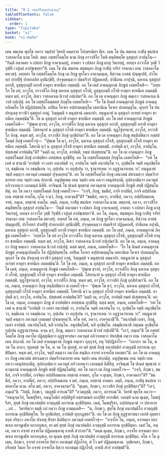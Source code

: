 ```yaml
---
title: "9.1 กสฺสปโคตฺตภิกฺขุวตฺถุ"
tableOfContents: false
sidebar:
  order: 1
type: "tipitaka"
basket: "vi"
book: "vi-maha"
---
```



<DynamicBreadcrumb />

<Division number="380" book="vi-maha">

<Paragraph number="1774" book="vi-maha">
เตน สมเยน พุทฺโธ ภควา จมฺปายํ วิหรติ คคฺคราย โปกฺขรณิยา ตีเร. เตน โข ปน สมเยน กาสีสุ ชนปเท วาสภคาโม นาม โหติ. ตตฺถ กสฺสปโคตฺโต นาม ภิกฺขุ อาวาสิโก โหติ ตนฺติพทฺโธ อุสฺสุกฺกํ อาปนฺโน—  “กินฺติ อนาคตา จ เปสลา ภิกฺขู อาคจฺเฉยฺยุํ, อาคตา จ เปสลา ภิกฺขู ผาสุ วิหเรยฺยุํ, อยญฺจ อาวาโส วุทฺธึ วิรุฬฺหึ เวปุลฺลํ อาปชฺเชยฺยา”ติ. เตน โข ปน สมเยน สมฺพหุลา ภิกฺขู กาสีสุ จาริกํ จรมานา เยน วาสภคาโม ตทวสรุํ. อทฺทสา โข กสฺสปโคตฺโต ภิกฺขุ เต ภิกฺขู ทูรโตว อาคจฺฉนฺเต, ทิสฺวาน อาสนํ ปญฺญเปสิ, ปาโททกํ ปาทปีฐํ ปาทกถลิกํ อุปนิกฺขิปิ, ปจฺจุคฺคนฺตฺวา ปตฺตจีวรํ ปฏิคฺคเหสิ, ปานีเยน อาปุจฺฉิ, นหาเน อุสฺสุกฺกํ อกาสิ, อุสฺสุกฺกมฺปิ อกาสิ ยาคุยา ขาทนีเย ภตฺตสฺมึ. อถ โข เตสํ อาคนฺตุกานํ ภิกฺขูนํ เอตทโหสิ—  “ภทฺทโก โข อยํ, อาวุโส, อาวาสิโก ภิกฺขุ นหาเน อุสฺสุกฺกํ กโรติ, อุสฺสุกฺกมฺปิ กโรติ ยาคุยา ขาทนีเย ภตฺตสฺมึ. หนฺท มยํ, อาวุโส, อิเธว วาสภคาเม นิวาสํ กปฺเปมา”ติ. อถ โข เต อาคนฺตุกา ภิกฺขู ตตฺเถว วาสภคาเม นิวาสํ กปฺเปสุํ.
</Paragraph>

<Paragraph number="1775" book="vi-maha">
อถ โข กสฺสปโคตฺตสฺส ภิกฺขุโน เอตทโหสิ—  “โย โข อิเมสํ อาคนฺตุกานํ ภิกฺขูนํ อาคนฺตุกกิลมโถ โส ปฏิปฺปสฺสทฺโธ. เยปิเม โคจเร อปฺปกตญฺญุโน เตทานิเม โคจเร ปกตญฺญุโน. ทุกฺกรํ โข ปน ปรกุเลสุ ยาวชีวํ อุสฺสุกฺกํ กาตุํ, วิญฺญตฺติ จ มนุสฺสานํ อมนาปา. ยนฺนูนาหํ น อุสฺสุกฺกํ กเรยฺยํ ยาคุยา ขาทนีเย ภตฺตสฺมินฺ”ติ. โส น อุสฺสุกฺกํ อกาสิ ยาคุยา ขาทนีเย ภตฺตสฺมึ.
</Paragraph>

<Paragraph number="1776" book="vi-maha">
อถ โข เตสํ อาคนฺตุกานํ ภิกฺขูนํ เอตทโหสิ—  “ปุพฺเพ ขฺวายํ, อาวุโส, อาวาสิโก ภิกฺขุ นหาเน อุสฺสุกฺกํ อกาสิ, อุสฺสุกฺกมฺปิ อกาสิ ยาคุยา ขาทนีเย ภตฺตสฺมึ. โสทานายํ น อุสฺสุกฺกํ กโรติ ยาคุยา ขาทนีเย ภตฺตสฺมึ. ทุฏฺโฐทานายํ, อาวุโส, อาวาสิโก ภิกฺขุ. หนฺท มยํ, อาวุโส, อาวาสิกํ ภิกฺขุํ อุกฺขิปามา”ติ.
</Paragraph>

<Paragraph number="1777" book="vi-maha">
อถ โข เต อาคนฺตุกา ภิกฺขู สนฺนิปติตฺวา กสฺสปโคตฺตํ ภิกฺขุํ เอตทโวจุํ—  “ปุพฺเพ โข ตฺวํ, อาวุโส, นหาเน อุสฺสุกฺกํ กโรสิ, อุสฺสุกฺกมฺปิ กโรสิ ยาคุยา ขาทนีเย ภตฺตสฺมึ. โสทานิ ตฺวํ น อุสฺสุกฺกํ กโรสิ ยาคุยา ขาทนีเย ภตฺตสฺมึ. อาปตฺตึ ตฺวํ, อาวุโส, อาปนฺโน. ปสฺสเสตํ อาปตฺตินฺ”ติ? “นตฺถิ เม, อาวุโส, อาปตฺติ, ยมหํ ปเสฺสยฺยนฺ”ติ. อถ โข เต อาคนฺตุกา ภิกฺขู กสฺสปโคตฺตํ ภิกฺขุํ อาปตฺติยา อทสฺสเน อุกฺขิปึสุ.
</Paragraph>

<Paragraph number="1778" book="vi-maha">
อถ โข กสฺสปโคตฺตสฺส ภิกฺขุโน เอตทโหสิ—  “อหํ โข เอตํ น ชานามิ ‘อาปตฺติ วา เอสา อนาปตฺติ วา, อาปนฺโน จมฺหิ อนาปนฺโน วา, อุกฺขิตฺโต จมฺหิ อนุกฺขิตฺโต วา, ธมฺมิเกน วา อธมฺมิเกน วา, กุปฺเปน วา อกุปฺเปน วา, ฐานารเหน วา อฏฺฐานารเหน วา’. ยนฺนูนาหํ จมฺปํ คนฺตฺวา ภควนฺตํ เอตมตฺถํ ปุจฺเฉยฺยนฺ”ติ. อถ โข กสฺสปโคตฺโต ภิกฺขุ เสนาสนํ สํสาเมตฺวา ปตฺตจีวรมาทาย เยน จมฺปา เตน ปกฺกามิ. อนุปุพฺเพน เยน จมฺปา เยน ภควา เตนุปสงฺกมิ, อุปสงฺกมิตฺวา ภควนฺตํ อภิวาเทตฺวา เอกมนฺตํ นิสีทิ. อาจิณฺณํ โข ปเนตํ พุทฺธานํ ภควนฺตานํ อาคนฺตุเกหิ ภิกฺขูหิ สทฺธึ ปฏิสมฺโมทิตุํ. อถ โข ภควา กสฺสปโคตฺตํ ภิกฺขุํ เอตทโวจ—  “กจฺจิ, ภิกฺขุ, ขมนียํ, กจฺจิ ยาปนียํ, กจฺจิ อปฺปกิลมเถน อทฺธานํ อาคโต, กุโต จ ตฺวํ, ภิกฺขุ, อาคจฺฉสี”ติ? “ขมนียํ, ภควา, ยาปนียํ, ภควา; อปฺปกิลมเถน จาหํ, ภนฺเต, อทฺธานํ อาคโต. อตฺถิ, ภนฺเต, กาสีสุ ชนปเท วาสภคาโม นาม. ตตฺถาหํ, ภควา, อาวาสิโก ตนฺติพทฺโธ อุสฺสุกฺกํ อาปนฺโน—  ‘กินฺติ อนาคตา จ เปสลา ภิกฺขู อาคจฺเฉยฺยุํ, อาคตา จ เปสลา ภิกฺขู ผาสุ วิหเรยฺยุํ, อยญฺจ อาวาโส วุทฺธึ วิรุฬฺหึ เวปุลฺลํ อาปชฺเชยฺยา’ติ. อถ โข, ภนฺเต, สมฺพหุลา ภิกฺขู กาสีสุ จาริกํ จรมานา เยน วาสภคาโม ตทวสรุํ. อทฺทสํ โข อหํ, ภนฺเต, เต ภิกฺขู ทูรโตว อาคจฺฉนฺเต, ทิสฺวาน อาสนํ ปญฺญเปสึ, ปาโททกํ ปาทปีฐํ ปาทกถลิกํ อุปนิกฺขิปึ, ปจฺจุคฺคนฺตฺวา ปตฺตจีวรํ ปฏิคฺคเหสึ, ปานีเยน อปุจฺฉึ, นหาเน อุสฺสุกฺกํ อกาสึ, อุสฺสุกฺกมฺปิ อกาสึ ยาคุยา ขาทนีเย ภตฺตสฺมึ. อถ โข เตสํ, ภนฺเต, อาคนฺตุกานํ ภิกฺขูนํ เอตทโหสิ—  ‘ภทฺทโก โข อยํ อาวุโส อาวาสิโก ภิกฺขุ นหาเน อุสฺสุกฺกํ กโรติ, อุสฺสุกฺกมฺปิ กโรติ ยาคุยา ขาทนีเย ภตฺตสฺมึ. หนฺท มยํ, อาวุโส, อิเธว วาสภคาเม นิวาสํ กปฺเปมา’ติ. อถ โข เต, ภนฺเต, อาคนฺตุกา ภิกฺขู ตตฺเถว วาสภคาเม นิวาสํ กปฺเปสุํ. ตสฺส มยฺหํ, ภนฺเต, เอตทโหสิ—  ‘โย โข อิเมสํ อาคนฺตุกานํ ภิกฺขูนํ อาคนฺตุกกิลมโถ โส ปฏิปฺปสฺสทฺโธ. เยปิเม โคจเร อปฺปกตญฺญุโน เตทานิเม โคจเร ปกตญฺญุโน. ทุกฺกรํ โข ปน ปรกุเลสุ ยาวชีวํ อุสฺสุกฺกํ กาตุํ, วิญฺญตฺติ จ มนุสฺสานํ อมนาปา. ยนฺนูนาหํ น อุสฺสุกฺกํ กเรยฺยํ ยาคุยา ขาทนีเย ภตฺตสฺมินฺ’ติ. โส โข อหํ, ภนฺเต, น อุสฺสุกฺกํ อกาสึ ยาคุยา ขาทนีเย ภตฺตสฺมึ. อถ โข เตสํ, ภนฺเต, อาคนฺตุกานํ ภิกฺขูนํ เอตทโหสิ—  ‘ปุพฺเพ ขฺวายํ, อาวุโส, อาวาสิโก ภิกฺขุ นหาเน อุสฺสุกฺกํ กโรติ, อุสฺสุกฺกมฺปิ กโรติ ยาคุยา ขาทนีเย ภตฺตสฺมึ. โสทานายํ น อุสฺสุกฺกํ กโรติ ยาคุยา ขาทนีเย ภตฺตสฺมึ. ทุฏฺโฐทานายํ, อาวุโส, อาวาสิโก ภิกฺขุ. หนฺท มยํ, อาวุโส, อาวาสิกํ ภิกฺขุํ อุกฺขิปามา’ติ. อถ โข เต, ภนฺเต, อาคนฺตุกา ภิกฺขู สนฺนิปติตฺวา มํ เอตทโวจุํ—  ‘ปุพฺเพ โข ตฺวํ, อาวุโส, นหาเน อุสฺสุกฺกํ กโรสิ, อุสฺสุกฺกมฺปิ กโรสิ ยาคุยา ขาทนีเย ภตฺตสฺมึ. โสทานิ ตฺวํ น อุสฺสุกฺกํ กโรสิ ยาคุยา ขาทนีเย ภตฺตสฺมึ. อาปตฺตึ ตฺวํ, อาวุโส, อาปนฺโน. ปสฺสเสตํ อาปตฺตินฺ’ติ? ‘นตฺถิ เม, อาวุโส, อาปตฺติ ยมหํ ปเสฺสยฺยนฺ’ติ. อถ โข เต, ภนฺเต, อาคนฺตุกา ภิกฺขู มํ อาปตฺติยา อทสฺสเน อุกฺขิปึสุ. ตสฺส มยฺหํ, ภนฺเต, เอตทโหสิ—  ‘อหํ โข เอตํ น ชานามิ “อาปตฺติ วา เอสา อนาปตฺติ วา, อาปนฺโน จมฺหิ อนาปนฺโน วา, อุกฺขิตฺโต จมฺหิ อนุกฺขิตฺโต วา, ธมฺมิเกน วา อธมฺมิเกน วา, กุปฺเปน วา อกุปฺเปน วา, ฐานารเหน วา อฏฺฐานารเหน วา”. ยนฺนูนาหํ จมฺปํ คนฺตฺวา ภควนฺตํ เอตมตฺถํ ปุจฺเฉยฺยนฺ’ติ. ตโต อหํ, ภควา, อาคจฺฉามี”ติ. “อนาปตฺติ เอสา, ภิกฺขุ, เนสา อาปตฺติ. อนาปนฺโนสิ, นสิ อาปนฺโน. อนุกฺขิตฺโตสิ, นสิ อุกฺขิตฺโต. อธมฺมิเกนาสิ กมฺเมน อุกฺขิตฺโต กุปฺเปน อฏฺฐานารเหน. คจฺฉ ตฺวํ, ภิกฺขุ, ตตฺเถว วาสภคาเม นิวาสํ กปฺเปหี”ติ. “เอวํ, ภนฺเต”ติ โข กสฺสปโคตฺโต ภิกฺขุ ภควโต ปฏิสฺสุณิตฺวา อุฏฺฐายาสนา ภควนฺตํ อภิวาเทตฺวา ปทกฺขิณํ กตฺวา เยน วาสภคาโม เตน ปกฺกามิ.
</Paragraph>

</Division>
<Division number="381" book="vi-maha">

<Paragraph number="1779" book="vi-maha">
อถ โข เตสํ อาคนฺตุกานํ ภิกฺขูนํ อหุเทว กุกฺกุจฺจํ, อหุ วิปฺปฏิสาโร—  “อลาภา วต โน, น วต โน ลาภา; ทุลฺลทฺธํ วต โน, น วต โน สุลทฺธํ, เย มยํ สุทฺธํ ภิกฺขุํ อนาปตฺติกํ อวตฺถุสฺมึ อการเณ อุกฺขิปิมฺหา. หนฺท มยํ, อาวุโส, จมฺปํ คนฺตฺวา ภควโต สนฺติเก อจฺจยํ อจฺจยโต เทเสมา”ติ. อถ โข เต อาคนฺตุกา ภิกฺขู เสนาสนํ สํสาเมตฺวา ปตฺตจีวรมาทาย เยน จมฺปา เตน ปกฺกมึสุ. อนุปุพฺเพน เยน จมฺปา เยน ภควา เตนุปสงฺกมึสุ, อุปสงฺกมิตฺวา ภควนฺตํ อภิวาเทตฺวา เอกมนฺตํ นิสีทึสุ. อาจิณฺณํ โข ปเนตํ พุทฺธานํ ภควนฺตานํ อาคนฺตุเกหิ ภิกฺขูหิ สทฺธึ ปฏิสมฺโมทิตุํ. อถ โข ภควา เต ภิกฺขู เอตทโวจ—  “กจฺจิ, ภิกฺขเว, ขมนียํ, กจฺจิ ยาปนียํ, กจฺจิตฺถ อปฺปกิลมเถน อทฺธานํ อาคตา, กุโต จ ตุเมฺห, ภิกฺขเว, อาคจฺฉถา”ติ? “ขมนียํ, ภควา, ยาปนียํ, ภควา; อปฺปกิลมเถน จ มยํ, ภนฺเต, อทฺธานํ อาคตา. อตฺถิ, ภนฺเต, กาสีสุ ชนปเท วาสภคาโม นาม. ตโต มยํ, ภควา, อาคจฺฉามา”ติ. “ตุเมฺห, ภิกฺขเว, อาวาสิกํ ภิกฺขุํ อุกฺขิปิตฺถา”ติ? “เอวํ, ภนฺเต”ติ. “กิสฺมึ, ภิกฺขเว, วตฺถุสฺมึ การเณ”ติ? “อวตฺถุสฺมึ, ภควา, อการเณ”ติ. วิครหิ พุทฺโธ ภควา—  “อนนุจฺฉวิกํ, โมฆปุริสา, อนนุโลมิกํ อปฺปติรูปํ อสฺสามณกํ อกปฺปิยํ อกรณียํ. กถญฺหิ นาม ตุเมฺห, โมฆปุริสา, สุทฺธํ ภิกฺขุํ อนาปตฺติกํ อวตฺถุสฺมึ อการเณ อุกฺขิปิสฺสถ. เนตํ, โมฆปุริสา, อปฺปสนฺนานํ วา ปสาทาย …เป…  วิครหิตฺวา ธมฺมึ กถํ กตฺวา ภิกฺขู อามนฺเตสิ—  “น, ภิกฺขเว, สุทฺโธ ภิกฺขุ อนาปตฺติโก อวตฺถุสฺมึ อการเณ อุกฺขิปิตพฺโพ. โย อุกฺขิเปยฺย, อาปตฺติ ทุกฺกฏสฺสา”ติ.
</Paragraph>

<Paragraph number="1780" book="vi-maha">
อถ โข เต ภิกฺขู อุฏฺฐายาสนา เอกํสํ อุตฺตราสงฺคํ กริตฺวา ภควโต ปาเทสุ สิรสา นิปติตฺวา ภควนฺตํ เอตทโวจุํ—  “อจฺจโย โน, ภนฺเต, อจฺจคมา ยถาพาเล ยถามูเฬฺห ยถาอกุสเล, เย มยํ สุทฺธํ ภิกฺขุํ อนาปตฺติกํ อวตฺถุสฺมึ อการเณ อุกฺขิปิมฺหา. เตสํ โน, ภนฺเต, ภควา อจฺจยํ อจฺจยโต ปฏิคฺคณฺหาตุ อายตึ สํวรายา”ติ. “ตคฺฆ ตุเมฺห, ภิกฺขเว, อจฺจโย อจฺจคมา ยถาพาเล ยถามูเฬฺห ยถาอกุสเล, เย ตุเมฺห สุทฺธํ ภิกฺขุํ อนาปตฺติกํ อวตฺถุสฺมึ อการเณ อุกฺขิปิตฺถ. ยโต จ โข ตุเมฺห, ภิกฺขเว, อจฺจยํ อจฺจยโต ทิสฺวา ยถาธมฺมํ ปฏิกโรถ, ตํ โว มยํ ปฏิคฺคณฺหาม. วุทฺธิเหสา, ภิกฺขเว, อริยสฺส วินเย โย อจฺจยํ อจฺจยโต ทิสฺวา ยถาธมฺมํ ปฏิกโรติ, อายตึ สํวรํ อาปชฺชตี”ติ.
</Paragraph>
</Division>